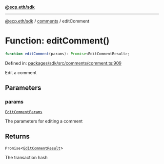 [**@ecp.eth/sdk**](../../index.mdx)

***

[@ecp.eth/sdk](/sdk-reference/index.mdx) / [comments](/sdk-reference/comments/index.mdx) / editComment

# Function: editComment()

```ts
function editComment(params): Promise<EditCommentResult>;
```

Defined in: [packages/sdk/src/comments/comment.ts:909](https://github.com/ecp-eth/comments-monorepo/blob/main/packages/sdk/src/comments/comment.ts#L909)

Edit a comment

## Parameters

### params

[`EditCommentParams`](/sdk-reference/comments/type-aliases/EditCommentParams.mdx)

The parameters for editing a comment

## Returns

`Promise`\<[`EditCommentResult`](/sdk-reference/comments/type-aliases/EditCommentResult.mdx)\>

The transaction hash
